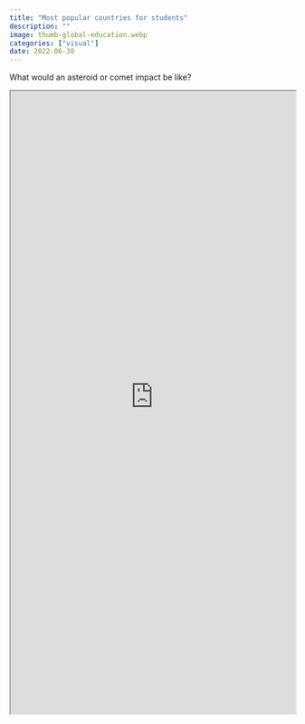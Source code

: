 ```yaml
---
title: "Most popular countries for students"
description: ""
image: thumb-global-education.webp
categories: ["visual"]
date: 2022-06-30
---
```


What would an asteroid or comet impact be like?


```{=html}
<iframe style="aspect-ratio: 9 / 16; width: 100%; height: 100%; background-color: white; max-height: 1100px" src="https://360info-studentflows.pages.dev/embed-bycountry" allowfullscreen></iframe>
```
